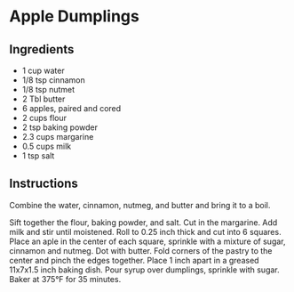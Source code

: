 # Apple Dumplings

## Ingredients

* 1 cup water
* 1/8 tsp cinnamon
* 1/8 tsp nutmet
* 2 Tbl butter
* 6 apples, paired and cored
* 2 cups flour
* 2 tsp baking powder
* 2.3 cups margarine
* 0.5 cups milk
* 1 tsp salt

## Instructions

Combine the water, cinnamon, nutmeg, and butter and bring it to a boil.

Sift together the flour, baking powder, and salt. Cut in the margarine. Add milk and stir until moistened. Roll to 0.25 inch thick and cut into 6 squares. Place an aple in the center of each square, sprinkle with a mixture of sugar, cinnamon and nutmeg. Dot with butter. Fold corners of the pastry to the center and pinch the edges together. Place 1 inch apart in a greased 11x7x1.5 inch baking dish. Pour syrup over dumplings, sprinkle with sugar. Baker at 375&deg;F for 35 minutes.
